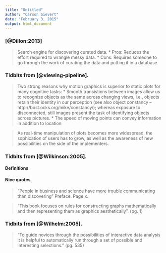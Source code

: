 ```yaml
---
title: "Untitled"
author: "Carson Sievert"
date: "February 3, 2015"
output: html_document
---
```


### [@Dillon:2013]

> Search engine for discovering curated data. 
    * Pros: Reduces the effort required to wrangle messy data.
    * Cons: Requires someone to go through the work of curating the data and putting it in a database.

### Tidbits from [@viewing-pipeline].

> Two strong reasons why motion graphics is superior to static plots for many cognitive tasks:
    * Smooth transistions between images allow us to recognize objects as the same across changing views, i.e., objects retain their identity in our perception (see also object constancy -- http://bost.ocks.org/mike/constancy/); whereas exposure to disconnected, still images present the task of identifying objects across pictures.
    * The speed of moving points can convey information in addition to location
    
> As real-time manipulation of plots becomes more widespread, the sophication of users has to grow, as well as the awareness of new possibilities on the side of the implementers.


### Tidbits from [@Wilkinson:2005].

#### Definitions


#### Nice quotes

> "People in business and science have more trouble communicating than discovering" Preface. Page x.

> "This book focuses on rules for constructing graphs mathematically and then representing them as graphics aesthetically". (pg. 1)



### Tidbits from [@Wilhelm:2005].

> "To guide novices through the possibilities of interactive data analysis it is helpful to automatically run through a set of possible and interesting selections." (pg. 535)